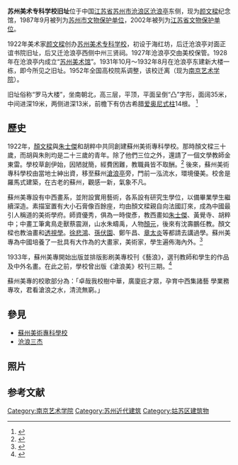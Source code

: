 {{coord|31|17|49|N|120|37|20|E|display=title|scale:10000}}
{{文物保护单位
| 级别 = 省级
| 省区市 = 江苏省
| 名称 = 苏州美术专科学校旧址
| 图片 = [[File:Memorial_Hall_of_Yan_Wenliang_2012-03.JPG|220px]]<br><small>苏州美术专科学校旧址沿河一侧，2012年3月</small>
| |所在 = [[苏州市|苏州市]][[沧浪亭|沧浪亭]]东侧
| 分类 = 古建筑
| 时代 = 1930年
| 编号 = 508（第五批）
| 登录 = 2002年10月22日
}}

'''苏州美术专科学校旧址'''位于中国[[江苏省|江苏省]][[苏州市|苏州市]][[沧浪区|沧浪区]][[沧浪亭|沧浪亭]]东侧，现为[[顏文樑|颜文樑]]纪念馆，1987年9月被列为[[苏州市文物保护单位|苏州市文物保护单位]]，2002年被列为[[江苏省文物保护单位|江苏省文物保护单位]]。

1922年美术家[[颜文樑|颜文樑]]创办[[苏州美术专科学校|苏州美术专科学校]]，初设于海红坊，后迁沧浪亭对面正谊书院旧址，后又迁沧浪亭西侧中州三贤祠。1927年沧浪亭交由美校保管。1928年在沧浪亭内成立“[[苏州美术馆|苏州美术馆]]”。1931年10月～1932年8月在沧浪亭东建新大楼一栋，即今所见之旧址。1952年全国高校院系调整，该校迁离（现为[[南京艺术学院|南京艺术学院]]）。

旧址俗称“罗马大楼”，坐南朝北，高三层，平顶，平面呈倒“凸”字形，面阔35米，中间进深19米，两侧进深13米，前檐下有仿古希腊[[爱奥尼式柱|爱奥尼式柱]]14根。
<ref>{{Cite book|title=沧浪区志·第三卷|publisher=|url=http://www.dfzb.suzhou.gov.cn/zsbl/270027.htm|deadurl=yes|archiveurl=https://web.archive.org/web/20111228003224/http://www.dfzb.suzhou.gov.cn/zsbl/270027.htm|archivedate=2011-12-28}}</ref>

== 歷史 ==
1922年，[[顏文樑|顏文樑]]與[[朱士傑|朱士傑]]和胡粹中共同創建蘇州美術專科學校。那時顏文樑三十歲，而胡與朱則均是二十三歲的青年。除了他們三位之外，還請了一個文學教師金東雷。學校草創伊始，因陋就簡，經費困難，教職員皆不取酬。<ref>{{Cite web|url=https://ravenel.com/artist.php?id=489&lan=tw|title=朱士傑|accessdate=2017-11-28|author=|date=|publisher=羅芙奧藝術集團|archive-url=https://web.archive.org/web/20171201043245/https://ravenel.com/artist.php?id=489&lan=tw|archive-date=2017-12-01|dead-url=yes}}</ref> 後來，蘇州美術專科學校由當地士紳出資，移至蘇州[[沧浪亭|滄浪亭]]旁，門前一泓流水，環境優美。校舍是羅馬式建築，在古老的蘇州，觀感一新，氣象不凡。

蘇州美專設有中西畫系，並附設實用藝術，各系設有研究生學位，以備畢業學生繼續深造。素描室置有大小石膏像百餘座，均由顏文樑親自向法國訂來，成為中國最引人稱道的美術學府。師資優秀，俱為一時俊彥，教西畫如[[朱士傑|朱士傑]]、黃覺寺、胡粹中；中畫工筆禽鳥走獸蔡震淵，山水朱疇禹，人物[[顏元|顏元]]，後來有沈壽鵬任教。顏文樑也教油畫和[[透视|透視學]]。[[徐悲鸿|徐悲鴻]]、[[孙伏园|孫伏園]]、鄭午昌、[[章太炎|章太炎]]等都請去講過學。蘇州美專為中國培養了一批具有大作為的大畫家，美術家，學生遍佈海內外。<ref>{{Cite book|title=周士心談藝錄|last=周士心|first=|publisher=香港商務|year=2000/7/1|isbn=9789620753008|location=|pages=192}}</ref>

1933年，蘇州美專開始出版並排版影刷美專校刊《藝浪》，選刊教師和學生的作品及中外名畫。在此之前，學校曾出版《滄浪美》校刊三期。<ref>{{Cite web|url=http://www.namoc.org/cbjy/msbk/msjg/201507/t20150728_290817.htm|title=苏州美术专科学校|accessdate=10/12/2017|author=|date=|publisher=|archive-url=https://web.archive.org/web/20171211054119/http://www.namoc.org/cbjy/msbk/msjg/201507/t20150728_290817.htm|archive-date=2017-12-11|dead-url=yes}}</ref>

蘇州美專的校歌部分為：「卓哉我校樹中華，廣廈庇才眾，孕育中西集諸藝 學業務專攻，君看滄浪之水，清流無窮。」

==參見 ==
* [[蘇州美術專科學校|蘇州美術專科學校]]
* [[沧浪三杰|沧浪三杰]]

== 照片 ==
{{Gallery
|align=left
|File:蘇州美專1934級畢業照.jpeg|<small>蘇州美專1934級畢業照
|File:1928蘇州美專大門.jpeg|<small>1928年蘇州美專大門
}}
{{Clear}}
==参考文献==
{{reflist}}

{{苏州市境内的江苏省文物保护单位}}

{{DEFAULTSORT:Su}}
[[Category:南京艺术学院|Category:南京艺术学院]]
[[Category:苏州近代建筑|Category:苏州近代建筑]]
[[Category:姑苏区建筑物|Category:姑苏区建筑物]]
